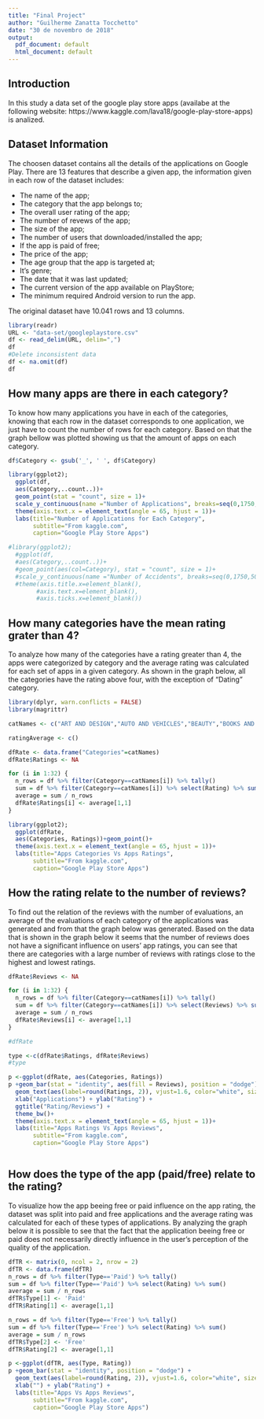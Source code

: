 ```yaml
---
title: "Final Project"
author: "Guilherme Zanatta Tocchetto"
date: "30 de novembro de 2018"
output:
  pdf_document: default
  html_document: default
---
```


## Introduction

In this study a data set of the google play store apps (availabe at the following website: https://www.kaggle.com/lava18/google-play-store-apps) is analized.

## Dataset Information

The choosen dataset contains all the details of the applications on Google Play. There are 13 features that describe a given app, the information given in each row of the dataset includes:

 - The name of the app;
 - The category that the app belongs to;
 - The overall user rating of the app;
 - The number of revews of the app;
 - The size of the app;
 - The number of users that downloaded/installed the app;
 - If the app is paid of free;
 - The price of the app;
 - The age group that the app is targeted at;
 - It's genre;
 - The date that it was last updated;
 - The current version of the app available on PlayStore;
 - The minimum required Android version to run the app.

The original dataset have 10.041 rows and 13 columns.

```r
library(readr)
URL <- "data-set/googleplaystore.csv"
df <- read_delim(URL, delim=",")
df
#Delete inconsistent data
df <- na.omit(df)
df
```

\pagebreak

## How many apps are there in each category?

To know how many applications you have in each of the categories, knowing that each row in the dataset corresponds to one application, we just have to count the number of rows for each category.
Based on that the graph bellow was plotted showing us that the amount of apps on each category.

```r

df$Category <- gsub('_', ' ', df$Category)

library(ggplot2);
  ggplot(df,
  aes(Category,..count..))+
  geom_point(stat = "count", size = 1)+
  scale_y_continuous(name ="Number of Applications", breaks=seq(0,1750,100))+
  theme(axis.text.x = element_text(angle = 65, hjust = 1))+
  labs(title="Number of Applications for Each Category", 
       subtitle="From kaggle.com", 
       caption="Google Play Store Apps")

#library(ggplot2);
  #ggplot(df,
  #aes(Category,..count..))+
  #geom_point(aes(col=Category), stat = "count", size = 1)+
  #scale_y_continuous(name ="Number of Accidents", breaks=seq(0,1750,50))+
  #theme(axis.title.x=element_blank(),
        #axis.text.x=element_blank(),
        #axis.ticks.x=element_blank())
```

\pagebreak

## How many categories have the mean rating grater than 4?

To analyze how many of the categories have a rating greater than 4, the apps were categorized by category and the average rating was calculated for each set of apps in a given category.
As shown in the graph below, all the categories have the rating above four, with the exception of "Dating" category.

```r
library(dplyr, warn.conflicts = FALSE)
library(magrittr)

catNames <- c("ART AND DESIGN","AUTO AND VEHICLES","BEAUTY","BOOKS AND REFERENCE","BUSINESS","COMICS","COMMUNICATION","DATING","EDUCATION","ENTERTAINMENT","EVENTS", "FAMILY", "FINANCE","GAME","HEALTH AND FITNESS","HOUSE AND HOME","LIBRARIES AND DEMO","LIFESTYLE","MAPS AND NAVIGATION","MEDICAL","NEWS AND MAGAZINES","PARENTING","PERSONALIZATION","PHOTOGRAPHY","PRODUCTIVITY","SHOPPING","SOCIAL","SPORTS","TOOLS","TRAVEL AND LOCAL","VIDEO PLAYERS","WEATHER")

ratingAverage <- c()

dfRate <- data.frame("Categories"=catNames)
dfRate$Ratings <- NA

for (i in 1:32) {
  n_rows = df %>% filter(Category==catNames[i]) %>% tally()
  sum = df %>% filter(Category==catNames[i]) %>% select(Rating) %>% sum()
  average = sum / n_rows
  dfRate$Ratings[i] <- average[1,1]
}

library(ggplot2);
  ggplot(dfRate,
  aes(Categories, Ratings))+geom_point()+
  theme(axis.text.x = element_text(angle = 65, hjust = 1))+
  labs(title="Apps Categories Vs Apps Ratings", 
       subtitle="From kaggle.com", 
       caption="Google Play Store Apps")
```
\pagebreak

## How the rating relate to the number of reviews?

To find out the relation of the reviews with the number of evaluations, an average of the evaluations of each category of the applications was generated and from that the graph below was generated. Based on the data that is shown in the graph below it seems that the number of reviews does not have a significant influence on users' app ratings, you can see that there are categories with a large number of reviews with ratings close to the highest and lowest ratings.

```r

dfRate$Reviews <- NA

for (i in 1:32) {
  n_rows = df %>% filter(Category==catNames[i]) %>% tally()
  sum = df %>% filter(Category==catNames[i]) %>% select(Reviews) %>% sum()
  average = sum / n_rows
  dfRate$Reviews[i] <- average[1,1]
}

#dfRate

type <-c(dfRate$Ratings, dfRate$Reviews)
#type

p <-ggplot(dfRate, aes(Categories, Ratings))
p +geom_bar(stat = "identity", aes(fill = Reviews), position = "dodge") +
  geom_text(aes(label=round(Ratings, 2)), vjust=1.6, color="white", size=2.1)+
  xlab("Applications") + ylab("Rating") +
  ggtitle("Rating/Reviews") +
  theme_bw()+
  theme(axis.text.x = element_text(angle = 65, hjust = 1))+
  labs(title="Apps Ratings Vs Apps Reviews", 
       subtitle="From kaggle.com", 
       caption="Google Play Store Apps")



```
\pagebreak

## How does the type of the app (paid/free) relate to the rating?

To visualize how the app beeing free or paid influence on the app rating, the dataset was split into paid and free applications and the average rating was calculated for each of these types of applications.
By analyzing the graph below it is possible to see that the fact that the application beeing free or paid does not necessarily directly influence in the user's perception of the quality of the application.

```r

dfTR <- matrix(0, ncol = 2, nrow = 2)
dfTR <- data.frame(dfTR)
n_rows = df %>% filter(Type=='Paid') %>% tally()
sum = df %>% filter(Type=='Paid') %>% select(Rating) %>% sum()
average = sum / n_rows
dfTR$Type[1] <- 'Paid'
dfTR$Rating[1] <- average[1,1]

n_rows = df %>% filter(Type=='Free') %>% tally()
sum = df %>% filter(Type=='Free') %>% select(Rating) %>% sum()
average = sum / n_rows
dfTR$Type[2] <- 'Free'
dfTR$Rating[2] <- average[1,1]

p <-ggplot(dfTR, aes(Type, Rating))
p +geom_bar(stat = "identity", position = "dodge") +
  geom_text(aes(label=round(Rating, 2)), vjust=1.6, color="white", size=3.5)+
  xlab("") + ylab("Rating") +
  labs(title="Apps Vs Apps Reviews", 
       subtitle="From kaggle.com", 
       caption="Google Play Store Apps")
```